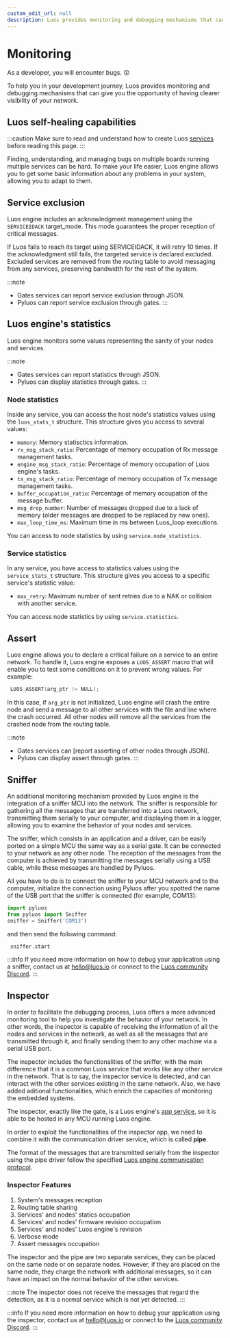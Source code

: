 ```yaml
---
custom_edit_url: null
description: Luos provides monitoring and debugging mechanisms that can give you the opportunity of having clearer visibility of your network.
---
```


# Monitoring

As a developer, you will encounter bugs. 😲

To help you in your development journey, Luos provides monitoring and debugging mechanisms that can give you the opportunity of having clearer visibility of your network.

## Luos self-healing capabilities

:::caution
Make sure to read and understand how to create Luos [services](../luos-technology/services/) before reading this page.
:::

Finding, understanding, and managing bugs on multiple boards running multiple services can be hard. To make your life easier, Luos engine allows you to get some basic information about any problems in your system, allowing you to adapt to them.

## Service exclusion

Luos engine includes an acknowledgment management using the `SERVICEIDACK` target_mode. This mode guarantees the proper reception of critical messages.

If Luos fails to reach its target using SERVICEIDACK, it will retry 10 times. If the acknowledgment still fails, the targeted service is declared excluded. Excluded services are removed from the routing table to avoid messaging from any services, preserving bandwidth for the rest of the system.

:::note
- Gates services can report service exclusion through JSON.
- Pyluos can report service exclusion through gates.
:::

## Luos engine's statistics

Luos engine monitors some values representing the sanity of your nodes and services.

:::note
- Gates services can report statistics through JSON.
- Pyluos can display statistics through gates.
:::

### Node statistics

Inside any service, you can access the host node's statistics values using the `luos_stats_t` structure.
This structure gives you access to several values:

- `memory`: Memory statisctics information.
- `rx_msg_stack_ratio`: Percentage of memory occupation of Rx message management tasks.
- `engine_msg_stack_ratio`: Percentage of memory occupation of Luos engine's tasks.
- `tx_msg_stack_ratio`: Percentage of memory occupation of Tx message management tasks.
- `buffer_occupation_ratio`: Percentage of memory occupation of the message buffer.
- `msg_drop_number`: Number of messages dropped due to a lack of memory (older messages are dropped to be replaced by new ones).
- `max_loop_time_ms`: Maximum time in ms between Luos_loop executions.

You can access to node statistics by using `service.node_statistics`.

### Service statistics

In any service, you have access to statistics values using the `service_stats_t` structure.
This structure gives you access to a specific service's statistic value:

- `max_retry`: Maximum number of sent retries due to a NAK or collision with another service.

You can access node statistics by using `service.statistics`.

## Assert

Luos engine allows you to declare a critical failure on a service to an entire network.
To handle it, Luos engine exposes a `LUOS_ASSERT` macro that will enable you to test some conditions on it to prevent wrong values.
For example:

```c
 LUOS_ASSERT(arg_ptr != NULL);
```

In this case, if `arg_ptr` is not initialized, Luos engine will crash the entire node and send a message to all other services with the file and line where the crash occurred. All other nodes will remove all the services from the crashed node from the routing table.

:::note
- Gates services can [report asserting of other nodes through JSON].
- Pyluos can display assert through gates.
:::

## Sniffer

An additional monitoring mechanism provided by Luos engine is the integration of a sniffer MCU into the network. The sniffer is responsible for gathering all the messages that are transferred into a Luos network, transmitting them serially to your computer, and displaying them in a logger, allowing you to examine the behavior of your nodes and services.

The sniffer, which consists in an application and a driver, can be easily ported on a simple MCU the same way as a serial gate. It can be connected to your network as any other node. The reception of the messages from the computer is achieved by transmitting the messages serially using a USB cable, while these messages are handled by Pyluos.

All you have to do is to connect the sniffer to your MCU network and to the computer, initialize the connection using Pyluos after you spotted the name of the USB port that the sniffer is connected (for example, COM13):

```python
import pyluos
from pyluos import Sniffer
sniffer = Sniffer('COM13')
```

and then send the following command:

```python
 sniffer.start
```

:::info
If you need more information on how to debug your application using a sniffer, contact us at <a href="mailto:hello@luos.io">hello@luos.io</a> or connect to the <a href="https://discord.gg/luos"> Luos community Discord</a>.
:::

## Inspector

In order to facilitate the debugging process, Luos offers a more advanced monitoring tool to help you investigate the behavior of your network. In other words, the inspector is capable of receiving the information of all the nodes and services in the network, as well as all the messages that are transmitted through it, and finally sending them to any other machine via a serial USB port.

The inspector includes the functionalities of the sniffer, with the main difference that it is a common Luos service that works like any other service in the network. That is to say, the inspector service is detected, and can interact with the other services existing in the same network. Also, we have added aditional functionalities, which enrich the capacities of monitoring the embedded systems.

The inspector, exactly like the gate, is a Luos engine's [app service](../luos-technology/services#apps-guidelines), so it is able to be hosted in any MCU running Luos engine.

In order to exploit the functionalities of the inspector app, we need to combine it with the communication driver service, which is called **pipe**.

The format of the messages that are transmitted serially from the inspector using the pipe driver follow the specified [Luos engine communication protocol](../luos-technology/message).

### Inspector Features

1. System's messages reception
2. Routing table sharing
3. Services' and nodes' statics occupation
4. Services' and nodes' firmware revision occupation
5. Services' and nodes' Luos engine's revision
6. Verbose mode
7. Assert messages occupation

The inspector and the pipe are two separate services, they can be placed on the same node or on separate nodes. However, if they are placed on the same node, they charge the network with additional messages, so it can have an impact on the normal behavior of the other services.

:::note
The inspector does not receive the messages that regard the detection, as it is a normal service which is not yet detected.
:::

:::info
If you need more information on how to debug your application using the inspector, contact us at <a href="mailto:hello@luos.io">hello@luos.io</a> or connect to the <a href="https://discord.gg/luos"> Luos community Discord</a>.
:::
